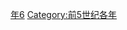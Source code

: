 {{Catnav|頁面分類|历史|歷史時代|年|前5世纪各年}}

{{catmore}}

[[Category:前470年代|年6]]
[[Category:前5世纪各年|Category:前5世纪各年]]